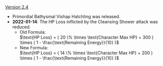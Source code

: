 {{Change History/Header}}
[[Version 2.4]]
* Primordial Bathysmal Vishap Hatchling was released.
* '''2022-01-14''': The HP Loss inflicted by the Cleansing Shower attack was reduced.
** Old Formula:<br><math>\text{HP Loss} = ( 20 \% \times \text{Character Max HP} + 300 ) \times ( 1 - \frac{\text{Remaining Energy}}{10} )</math>
** New Formula:<br><math>\text{HP Loss} = ( 14 \% \times \text{Character Max HP} + 200 ) \times ( 1 - \frac{\text{Remaining Energy}}{10} )</math>